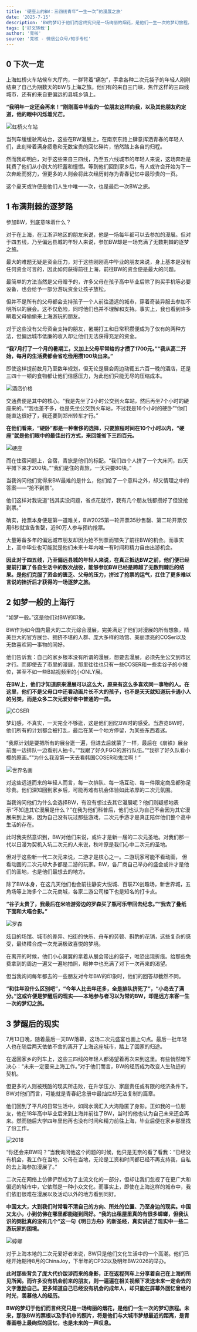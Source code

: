 ```yaml
---
title: '硬座上的BW：三四线青年“一生一次”的漫展之旅'
date: '2025-7-15'
description: 'BW的梦幻于他们而言终究只是一场绚丽的烟花，是他们一生一次的梦幻旅程。'
tags: ['好文转载']
author: '竞核'
source: '竞核 - 微信公众号/知乎专栏'
---
```


## 0 下次一定

上海虹桥火车站候车大厅内，一群背着“痛包”，手拿各种二次元袋子的年轻人刚刚结束了自己为期数天的BW与上海之旅。他们有的来自三门峡，焦作这样的三四线城市，还有的来自更偏远的县城乡镇上。

**“我明年一定还会再来！”刚刚高中毕业的一位朋友这样向我，以及其他朋友约定道，他的眼中闪烁着光芒。**

![虹桥火车站](/images/blog/硬座上的BW/1.jpg)

当列车缓缓驶离站台，这些在BW漫展上，在南京东路上肆意挥洒青春的年轻人们，此刻带着满身疲惫和无数宝贵的回忆碎片，悄然踏上各自的归程。

然而我却明白，对于这些来自三四线，乃至五六线城市的年轻人来说，这场奔赴是耗费了他们从小到大的积蓄和憧憬。等到他们回到家乡后，有人或许会开始为下一次奔赴而努力，但更多的人则会将此次经历封存为青春记忆中最珍贵的一页。

这个夏天或许便是他们人生中唯一一次，也是最后一次BW之旅。

## 1 布满荆棘的逐梦路

参加BW，到底意味着什么？

对于在上海，在江浙沪地区的朋友来说，他是一场每年都可以去参加的漫展。但对于四五线，乃至偏远县城的年轻人来说，参加BW却是一场充满了无数荆棘的逐梦之旅。

最大的难题无疑是资金压力，对于这些刚刚高中毕业的朋友来说，身上基本是没有任何资金可言的，因此如何获得前往上海，前往BW的资金便是最大的问题。

最简单的方法当然是父母赠予的，许多父母在孩子高中毕业后除了购买手机等必要设备，也会给予一部分游玩资金让孩子放松。

但并不是所有的父母都会支持孩子一个人前往遥远的城市，穿着奇装异服去参加不明所以的展会。这不仅危险，同时他们也并不理解和支持。事实上，我也看到许多瞒着父母偷偷来上海游玩的朋友。

对于这些没有父母资金支持的朋友，暑期打工和日常积攒便成为了仅有的两种方法，但偏远城市低廉的收入却让他们无法获得充足的资金。

**“我7月打了一个月的暑期工，又加上父母平常给的才攒了1700元。”“我从高二开始，每月的生活费都会省吃俭用攒100块出来。”**

即使这样提前数月乃至数年规划，但无论是展会周边动辄五六百一晚的酒店，还是三四十一顿的食物都让他们倍感压力，为此他们只能无尽的压缩成本。

![酒店价格](/images/blog/硬座上的BW/2.jpg)

交通费便是其中的核心。“我是先坐了2小时公交到火车站，然后再坐7个小时的硬座来的。”“我也差不多，也是先坐公交到火车站，不过我是16个小时的硬卧”“你们能直达很好了，我还要到郑州转车才行。”

**在他们看来，“硬卧”都是一种奢侈的选择，只要旅程时间在10个小时以内，“硬座”就是他们眼中的最佳出行方式，来回能省下三四百元。**

![硬座](/images/blog/硬座上的BW/3.jpg)

而在住宿问题上，合宿，青旅是他们的标配。“我们四个人拼了一个大床间，四天平摊下来才200块。”“我们是住的青旅，一天只要80块。”

当我询问他们觉得来BW最难的是什么，他们给了一个意料之外，却又情理之中的答案——“抢不到票”。

他们这样对我说道“钱其实没问题，省点花就行，我有几个朋友钱都攒好了但没抢到票。”

确实，抢票本身便是第一道难关，BW2025第一轮开票35秒售罄、第二轮开票仅用6秒就宣告售罄，近90万人参与预约抢票。

大量筹备多年的偏远城市朋友却因为抢不到票而错失了前往BW的机会。而事实上，高中毕业也可能就是他们未来十年内唯一有时间和精力自由出游机会。

**因此对于四五线，乃至偏远县城的年轻人来说，在真正抵达BW之前，他们便已经提前打赢了各自生活中的数次战役，能够参加BW已经是跨越了无数荆棘后的结果。是他们克服了资金的匮乏、父母的压力，拼过了抢票的运气，扛住了更多难以言说的挫折后才获得的一场逐梦之旅。**

## 2 如梦一般的上海行

“如梦一般。”这是他们对BW的印象。

BW作为如今国内最大的二次元综合漫展，完美满足了他们对漫展的所有想象，精美巨大的官方展台、拥挤不堪的人群、庞大多样的场馆、美丽漂亮的COSer以及无数喜欢同一事物的同好。

他们告诉我：自己的家乡根本没有所谓的漫展，想要去漫展，必须先坐公交到市区才行。而即使去了市里的漫展，那里往往也只有一些COSER和一些卖谷子的小摊位，甚至不如一些B站视频里的小ONLY展。

**在BW上，他们才知道原来漫展可以这么大，原来有这么多喜欢同一事物的人。在这里，他们不是父母口中还看动画片长不大的孩子，也不是天天就知道玩卡通小人的另类，而是众多二次元爱好者中普通的一员。**

![COSER](/images/blog/硬座上的BW/4.jpg)

梦幻感，不真实，一天完全不够逛，这是他们回忆BW时的感受。当游览BW时，他们所有的计划都会被打乱，最后在某一个地方停留，为某些东西着迷。

“我原计划是要把所有的展台逛一遍，但进去后就蒙了一样，最后在《崩铁》展台前面一边排队一边看别人抽卡。”“我跟了好久FGO的游行队伍。”“我排了好久队看小樱的原画。”“为什么我没第一天去看韩国COSER和鬼泣啊！”

![世界名画](/images/blog/硬座上的BW/5.jpg)

对这些远道而来的年轻人而言，每一次排队、每一场互动、每一件限定商品都弥足珍贵。他们深知回到家乡后，可能再难有机会体验如此浓厚的二次元氛围。

当我询问他们为什么会选择BW，有没有想过去其它漫展呢？他们则疑惑地表示“不知道其它漫展是什么？”在我为他们科普后，他们也认为自己不会因为其它漫展来到上海，因为自己没有玩过那些游戏，二次元手游才是真正陪伴他们整个高中生活的存在。

此时我突然意识到，BW对他们来说，或许才是新一届的二次元圣地。对我们那一代以日漫为契机入坑二次元的人来说，秋叶原是我们心中二次元的圣地。

但对于这些新一代二次元来说，二游才是核心之一。二游玩家可能不看动画， 但看动画的二次元却大多都是二游的玩家。BW，各厂商自己举办的盛会或许才是他们的圣地，也是他们最想去的地方。

除了BW本身，在这几天他们也会前往静安大悦城、百联ZX创趣场，新世界城，五角场等上海多个二次元商城，各家二游公司楼下也是知名的打卡点。

**“谷子太贵了，我最后在米哈游旁边的罗森买了瓶可乐带回去纪念。”“我去了叠纸下面和大喵合影。”**

![罗森](/images/blog/硬座上的BW/6.jpg)

炫目的场馆、城市的差异、扫街的快乐、舟车的劳顿、斟酌的花销，这些复杂的感受，最终糅合成一次充满极致喜悦的梦境。

在离开的时候，他们小心翼翼的拿着从展会带出的袋子，唯恐出现折痕。给那些免费拿到的周边一遍又一遍地拍照，眼神中也充满了对下一次再来的渴望。

但当我询问每年都去的一些朋友对今年BW的印象时，他们的回答却截然不同。

**“和往年没什么区别吧”，“今年人比去年还多，全是排队挤死了”，“小岛去了满分。”这或许便是梦醒后的现实——本地参与者习以为常的BW，却是远方来客一生一次的梦幻之旅。**

## 3 梦醒后的现实

7月13日晚，随着最后一天BW落幕，这场二次元盛宴也画上句点。最后一批年轻人也在随后两天依依不舍的离开了上海这座城市，踏上了回家的归途。

在返回家乡的列车上，这些三四线的年轻人都渴望着再次来到这里。有些悄然暗下决心：“未来一定要来上海工作。”对于他们而言，BW的经历成为改变人生轨迹的契机。

但更多的人则被残酷的现实所击败，在升学压力、家庭责任或有限的经济条件下。BW对他们而言，可能就是青春纪念册中最灿烂却无法复制的篇章。

他们回到了平凡的日常生活中，如同水滴汇入大海隐匿了身影。正如我的一位朋友，他在18年高中毕业后来到上海并前往了BW，当时的他也认为自己未来还会再来。然而随后大学四年里他再也没有时间和精力前往上海，毕业后便在家乡那里找了份工作。

![2018](/images/blog/硬座上的BW/7.jpg)

“你还会来BW吗？”当我询问他这个问题的时候，他只是无奈的看了看我：“已经没有机会，我工作在当地，父母在当地，无论是工资和时间都已经不再支持我，自私的去上海参加漫展了。”

二次元在网络上仿佛俨然成为了主流文化的一部分，但却让我们忽视了在更广大和偏远的城市中，它依然是一种小众文化。而事实上，即使在上海这样的城市中，我们依旧很难在漫展以及活动以外的地方看到同好。

**中国太大，大到我们时常看不清自己的方向、所处的位置、乃至身边的现实。中国又太小，小到仿佛在哪里都能碰到同好。“我的出租屋里真的有很多蟑螂，但我认识的粥批真的没有几个”这一句《明日方舟》的新圣经，真实讲述了现实中一些二游玩家的困境。**

![蟑螂](/images/blog/硬座上的BW/8.jpg)

对于上海本地的二次元爱好者来说，BW只是他们文化生活中的一个高潮。他们已经开始期待8月的ChinaJoy，下半年的CP32以及明年BW2026的举办。

**此时那些背负了庞大代价跋涉而来的身影，正在返程列车上分享着自己在上海的所见所闻。而许多没有机会前来的朋友，则一遍遍在相关视频下发送未来一定会去的文字激励自己。更多知道自己已经没有机会的成年人，却只能在屏幕外回忆曾经的时光，羡慕他人的经历。**

**BW的梦幻于他们而言终究只是一场绚丽的烟花，是他们一生一次的梦幻旅程。未来，那张BW的票根以及手机中的照片，将是他们与大城市梦想最近的距离，是青春画卷上最绚烂的回忆，也是未来的一声叹息。**
